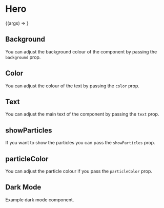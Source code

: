 

<Meta title="Molecules | Hero" component={Hero} />

# Hero

<Preview>
  <Story
    name="Basic"
    args={{
      text:
        "Hi, It's Haseeb. I'm a software engineer. Welcome to my website and blog.",
      showParticles: true,
    }}
  >
    {(args) => <Hero {...args} />}
  </Story>
</Preview>

<Props story="Basic" />

## Background

You can adjust the background colour of the component by passing the `background` prop.

<Preview>
  <Story name="Background">
    <div>
      <Hero background="gray-200" text="Hello my name is Haseeb." />
      <Hero background="yellow-500" text="Hello my name is Haseeb." />
    </div>
  </Story>
</Preview>

## Color

You can adjust the colour of the text by passing the `color` prop.

<Preview>
  <Story name="Color">
    <div>
      <Hero
        background="gray-200"
        color="black"
        text="Hello my name is Haseeb."
      />
      <Hero
        background="indigo-100"
        color="blue-500"
        text="Hello my name is Haseeb."
      />
    </div>
  </Story>
</Preview>

## Text

You can adjust the main text of the component by passing the `text` prop.

<Preview>
  <Story name="Text">
    <div>
      <Hero
        background="gray-200"
        color="black"
        text="Hello this is a new message."
      />
      <Hero
        background="indigo-100"
        color="blue-500"
        text="Another random message."
      />
    </div>
  </Story>
</Preview>

## showParticles

If you want to show the particles you can pass the `showParticles` prop.

<Preview>
  <Story name="Show Particles">
    <div>
      <Hero
        background="gray-200"
        color="black"
        text="Hello my name is Haseeb."
        showParticles
      />
      <Hero
        background="indigo-100"
        color="blue-500"
        text="Hello my name is Haseeb."
        showParticles
      />
    </div>
  </Story>
</Preview>

## particleColor

You can adjust the particle colour if you pass the `particleColor` prop.

<Preview>
  <Story name="Particle Color">
    <div>
      <Hero
        background="gray-200"
        color="black"
        text="Hello my name is Haseeb."
        showParticles
        particleColor="#367ee9"
      />
      <Hero
        background="indigo-100"
        color="blue-500"
        text="Hello my name is Haseeb."
        showParticles
        particleColor="#ff00ff"
      />
    </div>
  </Story>
</Preview>

## Dark Mode

Example dark mode component.

<Preview>
  <Story name="Dark Mode">
    <Hero
      background={theme.dark.background}
      color={theme.dark.text}
      text="Hello my name is Haseeb."
      particleColor="#fff"
      showParticles
    />
  </Story>
</Preview>
